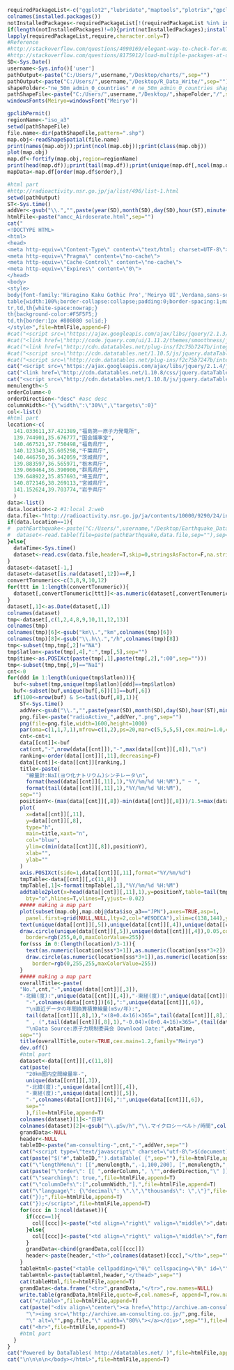 ```r
requiredPackageList<-c("ggplot2","lubridate","maptools","plotrix","gpclib")
colnames(installed.packages())
notInstalledPackages<-requiredPackageList[!(requiredPackageList %in% installed.packages()[,"Package"])] #apply logical vector to requiredPackageList
if(length(notInstalledPackages)!=0){print(notInstalledPackages);install.packages(notInstalledPackages)}
lapply(requiredPackageList,require,character.only=T)
#Reference 
#http://stackoverflow.com/questions/4090169/elegant-way-to-check-for-missing-packages-and-install-them
#http://stackoverflow.com/questions/8175912/load-multiple-packages-at-once
SD<-Sys.Date()
username<-Sys.info()['user']
pathOutput<-paste("C:/Users/",username,"/Desktop/charts/",sep="")
pathOutput<-paste("C:/Users/",username,"/Desktop/R_Data_Write/",sep="")
shapeFolder<-"ne_50m_admin_0_countries" # ne_50m_admin_0_countries shapeFile ne_50m_urban_areas
pathShapeFile<-paste("C:/Users/",username,"/Desktop/",shapeFolder,"/",sep="")
windowsFonts(Meiryo=windowsFont("Meiryo"))
```

```r
gpclibPermit()
regionName<-"iso_a3"
setwd(pathShapeFile)
file.name<-dir(pathShapeFile,pattern=".shp")
map.obj<-readShapeSpatial(file.name)
print(names(map.obj));print(ncol(map.obj));print(class(map.obj))
plot(map.obj)
map.df<-fortify(map.obj,region=regionName)
print(head(map.df));print(tail(map.df));print(unique(map.df[,ncol(map.df)]))
mapData<-map.df[order(map.df$order),]
```

```r
#html part
#http://radioactivity.nsr.go.jp/ja/list/496/list-1.html
setwd(pathOutput)
ST<-Sys.time()  
addVer<-gsub("\\.","",paste(year(SD),month(SD),day(SD),hour(ST),minute(ST),second(ST),sep=""))
htmlFile<-paste("amcc_Airdoserate.html",sep="")
cat("
<!DOCTYPE HTML>
<html>
<head>
<meta http-equiv=\"Content-Type\" content=\"text/html; charset=UTF-8\">
<meta http-equiv=\"Pragma\" content=\"no-cache\">
<meta http-equiv=\"Cache-Control\" content=\"no-cache\">
<meta http-equiv=\"Expires\" content=\"0\">
</head>
<body>
<style>
body{font-family:'Hiragino Kaku Gothic Pro','Meiryo UI',Verdana,sans-serif;font-size:80%;}
table{width:100%;border-collapse:collapse;padding:0;border-spacing:1;margin-left:auto;margin-right:auto;}
tr,td,th{white-space:nowrap;}
th{background-color:#F5F5F5;}
td,th{border:1px #808080 solid;}
</style>",file=htmlFile,append=F)
#cat("<script src=\"https://ajax.googleapis.com/ajax/libs/jquery/2.1.3/jquery.min.js\"></script>",file=htmlFile,append=T)
#cat("<link href=\"http://code.jquery.com/ui/1.11.2/themes/smoothness/jquery-ui.css\" rel=\"stylesheet\">",file=htmlFile,append=T)
#cat("<link href=\"http://cdn.datatables.net/plug-ins/f2c75b7247b/integration/jqueryui/dataTables.jqueryui.css\" rel=\"stylesheet\">",file=htmlFile,append=T) 
#cat("<script src=\"http://cdn.datatables.net/1.10.5/js/jquery.dataTables.min.js\"></script>",file=htmlFile,append=T) 
#cat("<script src=\"http://cdn.datatables.net/plug-ins/f2c75b7247b/integration/jqueryui/dataTables.jqueryui.js\"></script>",file=htmlFile,append=T) 
cat("<script src=\"https://ajax.googleapis.com/ajax/libs/jquery/2.1.4/jquery.min.js\"></script>\n",file=htmlFile,append=T)
cat("<link href=\"http://cdn.datatables.net/1.10.8/css/jquery.dataTables.min.css\" rel=\"stylesheet\">\n",file=htmlFile,append=T)  
cat("<script src=\"http://cdn.datatables.net/1.10.8/js/jquery.dataTables.min.js\"></script>\n\n",file=htmlFile,append=T) 
menulength<-5
orderColumn<-0
orderDirection<-"desc" #asc desc
columnWidth<-"{\"width\":\"30%\",\"targets\":0}"
col<-list()
#html part
location<-c(
  141.033611,37.421389,"福島第一原子力発電所",
  139.744901,35.676777,"国会議事堂",
  140.467521,37.750498,"福島県庁",
  140.123340,35.605298,"千葉県庁", 
  140.446750,36.342059,"茨城県庁", 
  139.883597,36.565971,"栃木県庁",
  139.060464,36.390900,"群馬県庁",
  139.648922,35.857693,"埼玉県庁", 
  140.872146,38.269113,"宮城県庁", 
  141.152624,39.703774,"岩手県庁" 
  )
data<-list()
data.location<-2 #1:local 2:web
data.file<-"http://radioactivity.nsr.go.jp/ja/contents/10000/9290/24/inside_20km_airdose.csv"
if(data.location==1){
#  pathEarthquake<-paste("C:/Users/",username,"/Desktop/Earthquake_Data/",sep="")
#  dataset<-read.table(file=paste(pathEarthquake,data.file,sep=""),sep=",",header=T,as.is=T,skip=0)
}else{
  dataTime<-Sys.time()
  dataset<-read.csv(data.file,header=T,skip=0,stringsAsFactor=F,na.strings=c("")) 
}
dataset<-dataset[-1,]
dataset<-dataset[is.na(dataset[,12])==F,]
convertTonumeric<-c(3,8,9,10,12)
for(ttt in 1:length(convertTonumeric)){
  dataset[,convertTonumeric[ttt]]<-as.numeric(dataset[,convertTonumeric[ttt]])
}
dataset[,1]<-as.Date(dataset[,1])
colnames(dataset)
tmp<-dataset[,c(1,2,4,8,9,10,11,12,13)]
colnames(tmp)
colnames(tmp)[6]<-gsub("km\\.","km",colnames(tmp)[6])
colnames(tmp)[8]<-gsub("\\.h\\.","/h",colnames(tmp)[8])
tmp<-subset(tmp,tmp[,2]!="NA")
tmp$latlon<-paste(tmp[,4],":",tmp[,5],sep="")
tmp$time<-as.POSIXct(paste(tmp[,1],paste(tmp[,2],":00",sep="")))
tmp<-subset(tmp,tmp[,9]=="NaI")
cnt<-0
for(ddd in 1:length(unique(tmp$latlon))){
  buf<-subset(tmp,unique(tmp$latlon)[ddd]==tmp$latlon)
  buf<-subset(buf,unique(buf[,6])[1]==buf[,6])
  if(100<=nrow(buf) & 5<=tail(buf[,8],1)){
    ST<-Sys.time()  
    addVer<-gsub("\\.","",paste(year(SD),month(SD),day(SD),hour(ST),minute(ST),second(ST),sep=""))
    png.file<-paste("radioActive_",addVer,".png",sep="")
    png(file=png.file,width=1600,height=1000)
    par(oma=c(1,1,7,1),mfrow=c(1,2),ps=20,mar=c(5,5,5,5),cex.main=1.0,cex.lab=1.0,cex.axis=1.0,family="Meiryo")
    cnt<-cnt+1
    data[[cnt]]<-buf
    cat(cnt,"-",nrow(data[[cnt]]),"-",max(data[[cnt]][,8]),"\n")
    ranking<-order(data[[cnt]][,11],decreasing=F)
    data[[cnt]]<-data[[cnt]][ranking,]
    title<-paste(
      "線量計:NaI(ヨウ化ナトリウム)シンチレータ\n",
      format(head(data[[cnt]][,11],1),"%Y/%m/%d %H:%M")," ~ ",
      format(tail(data[[cnt]][,11],1),"%Y/%m/%d %H:%M"),
    sep="")
    positionY<-(max(data[[cnt]][,8])-min(data[[cnt]][,8]))/1.5+max(data[[cnt]][,8])
    plot(
      x=data[[cnt]][,11],
      y=data[[cnt]][,8],
      type="h",
      main=title,xaxt="n",
      col="blue",
      ylim=c(min(data[[cnt]][,8]),positionY),
      xlab="",
      ylab=""
    )
    axis.POSIXct(side=1,data[[cnt]][,11],format="%Y/%m/%d")
    tmpTable<-data[[cnt]][,c(11,8)]
    tmpTable[,1]<-format(tmpTable[,1],"%Y/%m/%d %H:%M")
    addtable2plot(x=head(data[[cnt]][,11],1),y=positionY,table=tail(tmpTable,10),
      bty="o",hlines=T,vlines=T,yjust=-0.02)
    ##### making a map part  
    plot(subset(map.obj,map.obj@data$iso_a3=="JPN"),axes=TRUE,asp=1,
      panel.first=grid(NULL,NULL,lty=2,col="#E9DECA"),xlim=c(138,144),ylim=c(34,40))
    text(unique(data[[cnt]][,5]),unique(data[[cnt]][,4]),unique(data[[cnt]][,3]),cex=1,col="black",font=1,pos=2)
    draw.circle(unique(data[[cnt]][,5]),unique(data[[cnt]][,4]),0.05,col=rgb(255,0,0,80,maxColorValue=255),
      border=rgb(255,0,0,maxColorValue=255))
    for(sss in 0:(length(location)/3-1)){
      text(as.numeric(location[sss*3+1]),as.numeric(location[sss*3+2]),location[sss*3+3],cex=1,col="black",font=1,pos=4)
      draw.circle(as.numeric(location[sss*3+1]),as.numeric(location[sss*3+2]),0.05,col=rgb(0,255,255,80,maxColorValue=255),
        border=rgb(0,255,255,maxColorValue=255))
    }  
    ##### making a map part 
    overallTitle<-paste(
    "No.",cnt,"-",unique(data[[cnt]][,3]),
    "-北緯(度):",unique(data[[cnt]][,4]),"-東経(度):",unique(data[[cnt]][,5]),
      "-",colnames(data[[cnt]])[6],":",unique(data[[cnt]][,6]),
      "\n直近データの年間換算積算線量(mSv/年):",
      tail(data[[cnt]][,8],1),"×(8+0.4×16)×365=",tail(data[[cnt]][,8],1)*(8+0.4*16)*365/1000,
      " , (",tail(data[[cnt]][,8],1),"-0.04)×(8+0.4×16)×365=",(tail(data[[cnt]][,8],1)-0.04)*(8+0.4*16)*365/1000,
      "\nData Source:原子力規制委員会 Download Date:",dataTime,
    sep="")
    title(overallTitle,outer=TRUE,cex.main=1.2,family="Meiryo")
    dev.off()
    #html part
    dataset<-data[[cnt]][,c(11,8)]
    cat(paste(
      "20km圏内空間線量率-",
      unique(data[[cnt]][,3]),
      "-北緯(度):",unique(data[[cnt]][,4]),
      "-東経(度):",unique(data[[cnt]][,5]),
      "-",colnames(data[[cnt]])[6],":",unique(data[[cnt]][,6]),
      sep=""
      ),file=htmlFile,append=T)
    colnames(dataset)[1]<-"日時"  
    colnames(dataset)[2]<-gsub("\\.μSv/h","\\.マイクロシーベルト/時間",colnames(tmp)[8])
    grandData<-NULL
    header<-NULL
    tableID<-paste("am-consulting-",cnt,"-",addVer,sep="")
    cat("<script type=\"text/javascript\" charset=\"utf-8\">$(document).ready( function(){",file=htmlFile,append=T)
    cat(paste("$('#",tableID,"').dataTable( {",sep=""),file=htmlFile,append=T)
    cat("\"lengthMenu\": [[",menulength,",-1,100,200], [",menulength,",\"All\",100,200]],",file=htmlFile,append=T)
    cat(paste("\"order\": [[ ",orderColumn,", \"",orderDirection,"\" ]],",sep=""),file=htmlFile,append=T)
    cat("\"searching\": true,",file=htmlFile,append=T)
    cat("\"columnDefs\":[",columnWidth,"],",file=htmlFile,append=T)
    cat("\"language\": {\"decimal\": \".\",\"thousands\": \",\"}",file=htmlFile,append=T)
    cat("});",file=htmlFile,append=T)
    cat("});</script>",file=htmlFile,append=T)
    for(ccc in 1:ncol(dataset)){
      if(ccc==1){
        col[[ccc]]<-paste("<td align=\"right\" valign=\"middle\">",dataset[,ccc],"</td>",sep="")
      }else{  
        col[[ccc]]<-paste("<td align=\"right\" valign=\"middle\">",format(dataset[,ccc],big.mark=",",scientific=F),"</td>",sep="")
      }  
      grandData<-cbind(grandData,col[[ccc]])
      header<-paste(header,"<th>",colnames(dataset)[ccc],"</th>",sep="")  
    }
    tableHtml<-paste("<table cellpadding=\"0\" cellspacing=\"0\" id=\"",tableID,"\" width=\"100%\" class=\"display compact\"><thead>",sep="")
    tableHtml<-paste(tableHtml,header,"</thead>",sep="")
    cat(tableHtml,file=htmlFile,append=T)
    grandData<-data.frame("<tr>",grandData,"</tr>",row.names=NULL)
    write.table(grandData,htmlFile,quote=F,col.names=F, append=T,row.names=F)
    cat("</table>",file=htmlFile,append=T)
    cat(paste("<div align=\"center\"><a href=\"http://archive.am-consulting.co.jp/",png.file,
      "\"><img src=\"http://archive.am-consulting.co.jp/",png.file,
      "\" alt=\"",png.file,"\" width=\"80%\"></a></div>",sep=""),file=htmlFile,append=T)   
    cat("<hr>",file=htmlFile,append=T)
    #html part  
  }  
}
cat("Powered by DataTables( http://datatables.net/ )",file=htmlFile,append=T)  
cat("\n\n\n\n</body></html>",file=htmlFile,append=T)
```